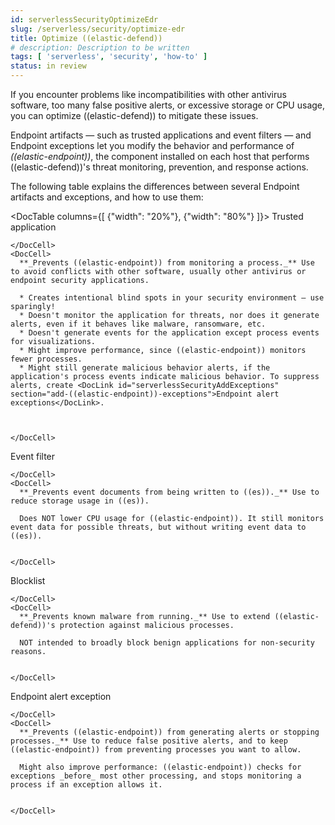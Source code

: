 ```yaml
---
id: serverlessSecurityOptimizeEdr
slug: /serverless/security/optimize-edr
title: Optimize ((elastic-defend))
# description: Description to be written
tags: [ 'serverless', 'security', 'how-to' ]
status: in review
---
```


<DocBadge template="technical preview" />
<div id="optimize-edr"></div>

If you encounter problems like incompatibilities with other antivirus software, too many false positive alerts, or excessive storage or CPU usage, you can optimize ((elastic-defend)) to mitigate these issues.

Endpoint artifacts — such as trusted applications and event filters — and Endpoint exceptions let you modify the behavior and performance of _((elastic-endpoint))_, the component installed on each host that performs ((elastic-defend))'s threat monitoring, prevention, and response actions.

The following table explains the differences between several Endpoint artifacts and exceptions, and how to use them:

<DocTable columns={[
  {"width": "20%"},
  {"width": "80%"}
]}>
  <DocRow>
    <DocCell>
      <DocLink id="serverlessSecurityTrustedAppsOv">Trusted application</DocLink>
      
    </DocCell>
    <DocCell>
      **_Prevents ((elastic-endpoint)) from monitoring a process._** Use to avoid conflicts with other software, usually other antivirus or endpoint security applications.
      
      * Creates intentional blind spots in your security environment — use sparingly!
      * Doesn't monitor the application for threats, nor does it generate alerts, even if it behaves like malware, ransomware, etc.
      * Doesn't generate events for the application except process events for visualizations.
      * Might improve performance, since ((elastic-endpoint)) monitors fewer processes.
      * Might still generate malicious behavior alerts, if the application's process events indicate malicious behavior. To suppress alerts, create <DocLink id="serverlessSecurityAddExceptions" section="add-((elastic-endpoint))-exceptions">Endpoint alert exceptions</DocLink>.

      
      
    </DocCell>
  </DocRow>
  <DocRow>
    <DocCell>
      <DocLink id="serverlessSecurityEventFilters">Event filter</DocLink>
      
    </DocCell>
    <DocCell>
      **_Prevents event documents from being written to ((es))._** Use to reduce storage usage in ((es)).
      
      Does NOT lower CPU usage for ((elastic-endpoint)). It still monitors event data for possible threats, but without writing event data to ((es)).
      
      
    </DocCell>
  </DocRow>
  <DocRow>
    <DocCell>
      <DocLink id="serverlessSecurityBlocklist">Blocklist</DocLink>
      
    </DocCell>
    <DocCell>
      **_Prevents known malware from running._** Use to extend ((elastic-defend))'s protection against malicious processes.
      
      NOT intended to broadly block benign applications for non-security reasons.
      
      
    </DocCell>
  </DocRow>
  <DocRow>
    <DocCell>
      <DocLink id="serverlessSecurityAddExceptions" section="add-((elastic-endpoint))-exceptions">Endpoint alert exception</DocLink>
      
    </DocCell>
    <DocCell>
      **_Prevents ((elastic-endpoint)) from generating alerts or stopping processes._** Use to reduce false positive alerts, and to keep ((elastic-endpoint)) from preventing processes you want to allow.
      
      Might also improve performance: ((elastic-endpoint)) checks for exceptions _before_ most other processing, and stops monitoring a process if an exception allows it.
      
      
    </DocCell>
  </DocRow>
</DocTable>
